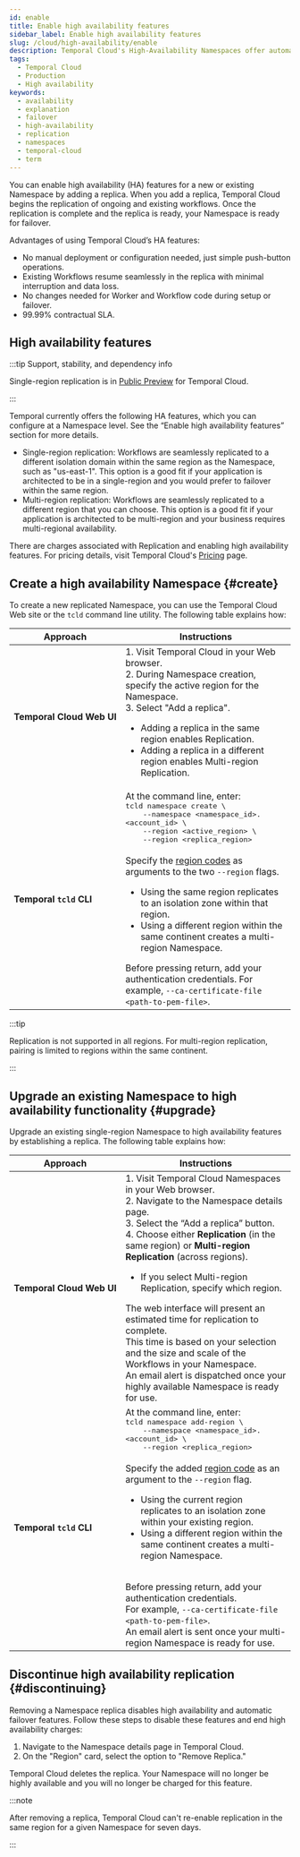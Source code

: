 ```yaml
---
id: enable
title: Enable high availability features
sidebar_label: Enable high availability features
slug: /cloud/high-availability/enable
description: Temporal Cloud's High-Availability Namespaces offer automated failover, synchronized data replication, and high availability for workloads requiring disaster-tolerant deployment and 99.99% uptime. Use Global Namespace for self-hosted.
tags:
  - Temporal Cloud
  - Production
  - High availability
keywords:
  - availability
  - explanation
  - failover
  - high-availability
  - replication
  - namespaces
  - temporal-cloud
  - term
---
```



You can enable high availability (HA) features for a new or existing Namespace by adding a replica.
When you add a replica, Temporal Cloud begins the replication of ongoing and existing workflows.
Once the replication is complete and the replica is ready, your Namespace is ready for failover.

Advantages of using Temporal Cloud’s HA features:

- No manual deployment or configuration needed, just simple push-button operations.
- Existing Workflows resume seamlessly in the replica with minimal interruption and data loss.
- No changes needed for Worker and Workflow code during setup or failover.
- 99.99% contractual SLA.

## High availability features

:::tip Support, stability, and dependency info

Single-region replication is in [Public Preview](/evaluate/development-production-features/release-stages#public-preview) for Temporal Cloud.

:::

Temporal currently offers the following HA features, which you can configure at a Namespace level.
See the “Enable high availability features” section for more details.

- Single-region replication: Workflows are seamlessly replicated to a different isolation domain within the same region as the Namespace, such as "us-east-1".
  This option is a good fit if your application is architected to be in a single-region and you would prefer to failover within the same region.
- Multi-region replication: Workflows are seamlessly replicated to a different region that you can choose.
  This option is a good fit if your application is architected to be multi-region and your business requires multi-regional availability.

There are charges associated with Replication and enabling high availability features.
For pricing details, visit Temporal Cloud's [Pricing](/cloud/pricing) page.

## Create a high availability Namespace {#create}

To create a new replicated Namespace, you can use the Temporal Cloud Web site or the `tcld` command line utility.
The following table explains how:

| Approach                  | Instructions                                                                                                                                                  |
|---------------------------|--------------------------------------------------------------------------------------------------------------------------------------------------------------|
| **Temporal&nbsp;Cloud&nbsp;Web&nbsp;UI**  | 1. Visit Temporal Cloud in your Web browser. <br /> 2. During Namespace creation, specify the active region for the Namespace. <br /> 3. Select "Add a replica". <ul><li>Adding a replica in the same region enables Replication.</li><li>Adding a replica in a different region enables Multi-region Replication.</li></ul> |
| **Temporal&nbsp;`tcld`&nbsp;CLI**    | At the command line, enter: <br /> <tt>tcld namespace create \ <br /> &nbsp;&nbsp;&nbsp;&nbsp;--namespace \<namespace_id>.\<account_id> \ <br />&nbsp;&nbsp;&nbsp;&nbsp;--region \<active_region> \ <br /> &nbsp;&nbsp;&nbsp;&nbsp;--region \<replica_region></tt> <br /> <br /> Specify the [region codes](/cloud/service-availability) as arguments to the two `--region` flags. <ul> <li>Using the same region replicates to an isolation zone within that region.</li> <li>Using a different region within the same continent creates a multi-region Namespace.</li> </ul> Before pressing return, add your authentication credentials. For example, `--ca-certificate-file <path-to-pem-file>`. |

:::tip

Replication is not supported in all regions.
For multi-region replication, pairing is limited to regions within the same continent.

:::

## Upgrade an existing Namespace to high availability functionality {#upgrade}

Upgrade an existing single-region Namespace to high availability features by establishing a replica.
The following table explains how:

| Approach                  | Instructions                                                                                                                                                  |
|---------------------------|--------------------------------------------------------------------------------------------------------------------------------------------------------------|
| **Temporal&nbsp;Cloud&nbsp;Web&nbsp;UI**  | 1. Visit Temporal Cloud Namespaces in your Web browser. <br /> 2. Navigate to the Namespace details page. <br /> 3. Select the “Add a replica” button. <br /> 4. Choose either **Replication** (in the same region) or **Multi-region Replication** (across regions). <ul><li>If you select Multi-region Replication, specify which region.</li></ul> The web interface will present an estimated time for replication to complete. <br /> This time is based on your selection and the size and scale of the Workflows in your Namespace. <br /> An email alert is dispatched once your highly available Namespace is ready for use. |
| **Temporal&nbsp;`tcld`&nbsp;CLI**    | At the command line, enter: <br /> <tt>tcld namespace add-region \ <br /> &nbsp;&nbsp;&nbsp;&nbsp;--namespace \<namespace_id>.\<account_id> \ <br />&nbsp;&nbsp;&nbsp;&nbsp;--region \<replica_region></tt> <br /> <br /> Specify the added [region code](/cloud/service-availability) as an argument to the `--region` flag. <ul><li>Using the current region replicates to an isolation zone within your existing region.</li><li>Using a different region within the same continent creates a multi-region Namespace.</li></ul> <br /> Before pressing return, add your authentication credentials.<br />For example, `--ca-certificate-file <path-to-pem-file>`. <br /> An email alert is sent once your multi-region Namespace is ready for use. |

## Discontinue high availability replication {#discontinuing}

Removing a Namespace replica disables high availability and automatic failover features.
Follow these steps to disable these features and end high availability charges:

1. Navigate to the Namespace details page in Temporal Cloud.
2. On the "Region" card, select the option to "Remove Replica."

Temporal Cloud deletes the replica.
Your Namespace will no longer be highly available and you will no longer be charged for this feature.

:::note

After removing a replica, Temporal Cloud can't re-enable replication in the same region for a given Namespace for seven days.

:::
